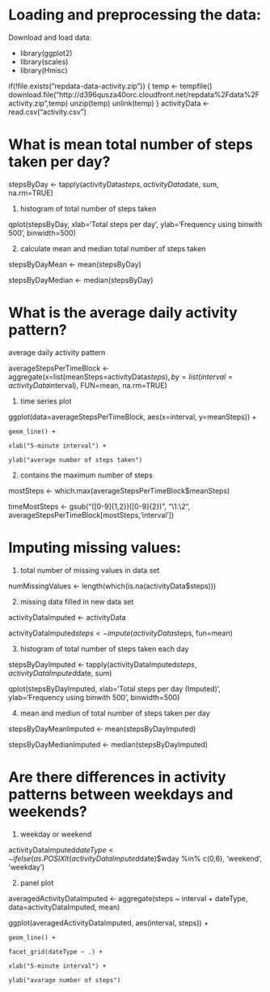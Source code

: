 # Loading and preprocessing the data:

Download and load data:

- library(ggplot2)
- library(scales)
- library(Hmisc)


if(!file.exists("repdata-data-activity.zip")) {
        temp <- tempfile()
        download.file("http://d396qusza40orc.cloudfront.net/repdata%2Fdata%2Factivity.zip",temp)
        unzip(temp)
        unlink(temp)
}
activityData <- read.csv("activity.csv")

# What is mean total number of steps taken per day?

stepsByDay <- tapply(activityData$steps, activityData$date, sum, na.rm=TRUE)

1. histogram of total number of steps taken

qplot(stepsByDay, xlab='Total steps per day', ylab='Frequency using binwith 500', binwidth=500)

2. calculate mean and median total number of steps taken

stepsByDayMean <- mean(stepsByDay)

stepsByDayMedian <- median(stepsByDay)

# What is the average daily activity pattern?

average daily activity pattern

averageStepsPerTimeBlock <- aggregate(x=list(meanSteps=activityData$steps), by=list(interval=activityData$interval), FUN=mean, na.rm=TRUE)

1. time series plot

ggplot(data=averageStepsPerTimeBlock, aes(x=interval, y=meanSteps)) +

    geom_line() +
    
    xlab("5-minute interval") +
    
    ylab("average number of steps taken") 

2. contains the maximum number of steps

mostSteps <- which.max(averageStepsPerTimeBlock$meanSteps)

timeMostSteps <-  gsub("([0-9]{1,2})([0-9]{2})", "\\1:\\2", averageStepsPerTimeBlock[mostSteps,'interval'])

# Imputing missing values:

1. total number of missing values in data set

numMissingValues <- length(which(is.na(activityData$steps)))

2. missing data filled in new data set

activityDataImputed <- activityData

activityDataImputed$steps <- impute(activityData$steps, fun=mean)

3. histogram of total number of steps taken each day

stepsByDayImputed <- tapply(activityDataImputed$steps, activityDataImputed$date, sum)

qplot(stepsByDayImputed, xlab='Total steps per day (Imputed)', ylab='Frequency using binwith 500', binwidth=500)

4. mean and mediun of total number of steps taken per day

stepsByDayMeanImputed <- mean(stepsByDayImputed)

stepsByDayMedianImputed <- median(stepsByDayImputed)

# Are there differences in activity patterns between weekdays and weekends?

1. weekday or weekend

activityDataImputed$dateType <-  ifelse(as.POSIXlt(activityDataImputed$date)$wday %in% c(0,6), 'weekend', 'weekday')

2. panel plot 

averagedActivityDataImputed <- aggregate(steps ~ interval + dateType, data=activityDataImputed, mean)

ggplot(averagedActivityDataImputed, aes(interval, steps)) + 

    geom_line() + 
    
    facet_grid(dateType ~ .) +
    
    xlab("5-minute interval") + 
    
    ylab("avarage number of steps")
